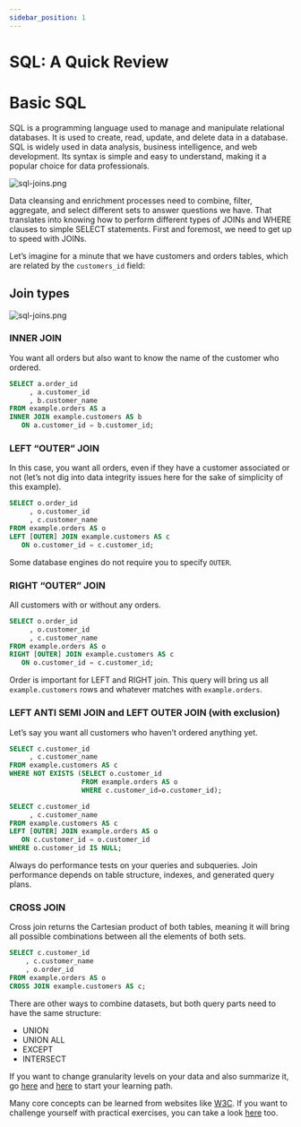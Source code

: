 ```yaml
---
sidebar_position: 1
---
```


# SQL: A Quick Review 

# Basic SQL

SQL is a programming language used to manage and manipulate relational databases. It is used to create, read, update, and delete data in a database. SQL is widely used in data analysis, business intelligence, and web development. Its syntax is simple and easy to understand, making it a popular choice for data professionals.

<div style={{textAlign: 'center'}}>

![sql-joins.png](./assets/sql-meme.jpeg)

</div>

Data cleansing and enrichment processes need to combine, filter, aggregate, and select different sets to answer questions we have. That translates into knowing how to perform different types of JOINs and WHERE clauses to simple SELECT statements. First and foremost, we need to get up to speed with JOINs.

Let’s imagine for a minute that we have customers and orders tables, which are related by the `customers_id` field:

## Join types

<div style={{textAlign: 'center'}}>

![sql-joins.png](./assets/sql-joins.png)

</div>


### INNER JOIN

You want all orders but also want to know the name of the customer who ordered.

```sql
SELECT a.order_id
     , a.customer_id
     , b.customer_name
FROM example.orders AS a
INNER JOIN example.customers AS b
   ON a.customer_id = b.customer_id;
```

### LEFT “OUTER” JOIN

In this case, you want all orders, even if they have a customer associated or not (let’s not dig into data integrity issues here for the sake of simplicity of this example).

```sql
SELECT o.order_id
     , o.customer_id
     , c.customer_name
FROM example.orders AS o
LEFT [OUTER] JOIN example.customers AS c
   ON o.customer_id = c.customer_id;
```

Some database engines do not require you to specify `OUTER`.

### RIGHT “OUTER” JOIN

All customers with or without any orders.

```sql
SELECT o.order_id
     , o.customer_id
     , c.customer_name
FROM example.orders AS o
RIGHT [OUTER] JOIN example.customers AS c
   ON o.customer_id = c.customer_id;
```

Order is important for LEFT and RIGHT join. This query will bring us all `example.customers` rows and whatever matches with `example.orders`.

### LEFT ANTI SEMI JOIN and LEFT OUTER JOIN (with exclusion)

Let’s say you want all customers who haven’t ordered anything yet.

```sql
SELECT c.customer_id
     , c.customer_name
FROM example.customers AS c
WHERE NOT EXISTS (SELECT o.customer_id
                  FROM example.orders AS o
                  WHERE c.customer_id=o.customer_id);
```

```sql
SELECT c.customer_id
     , c.customer_name
FROM example.customers AS c
LEFT [OUTER] JOIN example.orders AS o
   ON c.customer_id = o.customer_id
WHERE o.customer_id IS NULL;
```

Always do performance tests on your queries and subqueries. Join performance depends on table structure, indexes, and generated query plans.

### CROSS JOIN

Cross join returns the Cartesian product of both tables, meaning it will bring all possible combinations between all the elements of both sets.

```sql
SELECT c.customer_id
	, c.customer_name
	, o.order_id
FROM example.orders AS o
CROSS JOIN example.customers AS c;
```

There are other ways to combine datasets, but both query parts need to have the same structure:

- UNION
- UNION ALL
- EXCEPT
- INTERSECT

If you want to change granularity levels on your data and also summarize it, go [here](https://en.wikipedia.org/wiki/SQL_window_function) and [here](https://docs.microsoft.com/en-us/sql/relational-databases/window-functions/quickstart-window-functions-by-example?view=sql-server-ver15) to start your learning path.

Many core concepts can be learned from websites like [W3C](https://www.w3schools.com/sql/default.asp). If you want to challenge yourself with practical exercises, you can take a look [here](https://pgexercises.com/) too.



